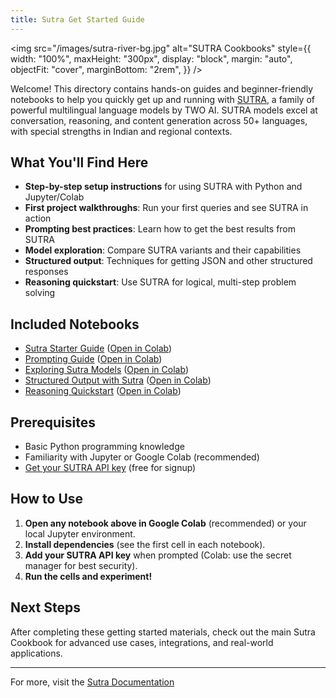 ```yaml
---
title: Sutra Get Started Guide
---
```


<img
  src="/images/sutra-river-bg.jpg"
  alt="SUTRA Cookbooks"
  style={{
    width: "100%",
    maxHeight: "300px",
    display: "block",
    margin: "auto",
    objectFit: "cover",
    marginBottom: "2rem",
  }}
/>

Welcome! This directory contains hands-on guides and beginner-friendly notebooks to help you quickly get up and running with [SUTRA](https://www.two.ai/sutra), a family of powerful multilingual language models by TWO AI. SUTRA models excel at conversation, reasoning, and content generation across 50+ languages, with special strengths in Indian and regional contexts.

## What You'll Find Here

- **Step-by-step setup instructions** for using SUTRA with Python and Jupyter/Colab
- **First project walkthroughs**: Run your first queries and see SUTRA in action
- **Prompting best practices**: Learn how to get the best results from SUTRA
- **Model exploration**: Compare SUTRA variants and their capabilities
- **Structured output**: Techniques for getting JSON and other structured responses
- **Reasoning quickstart**: Use SUTRA for logical, multi-step problem solving

## Included Notebooks

- [Sutra Starter Guide](sutra_starter_guide.ipynb) ([Open in Colab](https://colab.research.google.com/github/Shubhwithai/sutra-cookbook/blob/main/get-started/sutra_starter_guide.ipynb))
- [Prompting Guide](sutra_prompting_guide.ipynb) ([Open in Colab](https://colab.research.google.com/github/Shubhwithai/sutra-cookbook/blob/main/get-started/sutra_prompting_guide.ipynb))
- [Exploring Sutra Models](exploring_sutra_models.ipynb) ([Open in Colab](https://colab.research.google.com/github/Shubhwithai/sutra-cookbook/blob/main/get-started/exploring_sutra_models.ipynb))
- [Structured Output with Sutra](structured_output_with_sutra.ipynb) ([Open in Colab](https://colab.research.google.com/github/Shubhwithai/sutra-cookbook/blob/main/get-started/structured_output_with_sutra.ipynb))
- [Reasoning Quickstart](sutra_reasoning_quickstart.ipynb) ([Open in Colab](https://colab.research.google.com/github/Shubhwithai/sutra-cookbook/blob/main/get-started/sutra_reasoning_quickstart.ipynb))

## Prerequisites

- Basic Python programming knowledge
- Familiarity with Jupyter or Google Colab (recommended)
- [Get your SUTRA API key](https://developer.two.ai) (free for signup)

## How to Use

1. **Open any notebook above in Google Colab** (recommended) or your local Jupyter environment.
2. **Install dependencies** (see the first cell in each notebook).
3. **Add your SUTRA API key** when prompted (Colab: use the secret manager for best security).
4. **Run the cells and experiment!**

## Next Steps

After completing these getting started materials, check out the main Sutra Cookbook for advanced use cases, integrations, and real-world applications.

---

For more, visit the [Sutra Documentation](https://docs.two.ai/version-2/docs/get-started-with-sutra)
